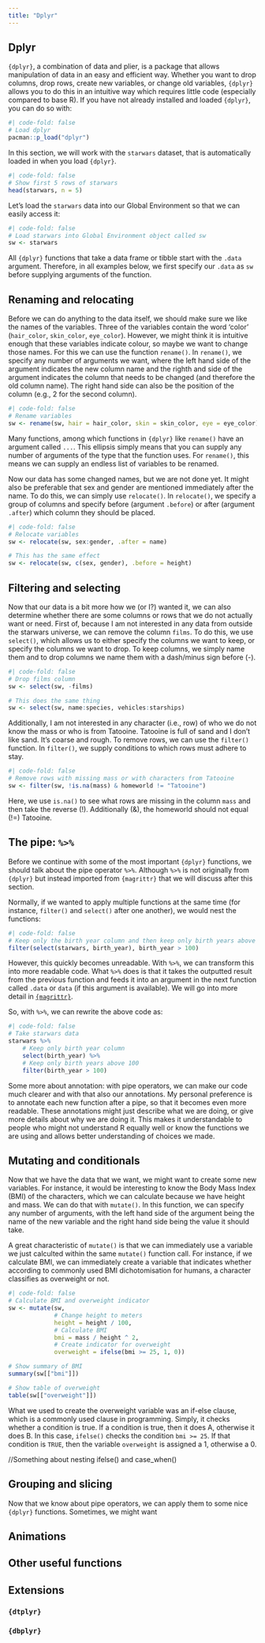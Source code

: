 ```yaml
---
title: "Dplyr"
---
```


## Dplyr
`{dplyr}`, a combination of data and plier, is a package that allows manipulation of data in an easy and efficient way. Whether you want to drop columns, drop rows, create new variables, or change old variables, `{dplyr}` allows you to do this in an intuitive way which requires little code (especially compared to base R). If you have not already installed and loaded `{dplyr}`, you can do so with:

```r
#| code-fold: false
# Load dplyr
pacman::p_load("dplyr")
```

In this section, we will work with the `starwars` dataset, that is automatically loaded in when you load `{dplyr}`. 

```r
#| code-fold: false
# Show first 5 rows of starwars
head(starwars, n = 5)
```

Let's load the `starwars` data into our Global Environment so that we can easily access it:

```r
#| code-fold: false
# Load starwars into Global Environment object called sw
sw <- starwars
```

All `{dplyr}` functions that take a data frame or tibble start with the `.data` argument. Therefore, in all examples below, we first specify our `.data` as `sw` before supplying arguments of the function.

## Renaming and relocating
Before we can do anything to the data itself, we should make sure we like the names of the variables. Three of the variables contain the word 'color' (`hair_color`, `skin_color`, `eye_color`). However, we might think it is intuitive enough that these variables indicate colour, so maybe we want to change those names. For this we can use the function `rename()`. In `rename()`, we specify any number of arguments we want, where the left hand side of the argument indicates the new column name and the righth and side of the argument indicates the column that needs to be changed (and therefore the old column name). The right hand side can also be the position of the column (e.g., 2 for the second column).

```r
#| code-fold: false
# Rename variables
sw <- rename(sw, hair = hair_color, skin = skin_color, eye = eye_color)

```

:::{.callout-tip appearance="simple"}
Many functions, among which functions in `{dplyr}` like `rename()` have an argument called `...`. This ellipsis simply means that you can supply any number of arguments of the type that the function uses. For `rename()`, this means we can supply an endless list of variables to be renamed.
:::

Now our data has some changed names, but we are not done yet. It might also be preferable that sex and gender are mentioned immediately after the name. To do this, we can simply use `relocate()`. In `relocate()`, we specify a group of columns and specify before (argument `.before`) or after (argument `.after`) which column they should be placed.

```r
#| code-fold: false
# Relocate variables
sw <- relocate(sw, sex:gender, .after = name)

# This has the same effect
sw <- relocate(sw, c(sex, gender), .before = height)

```

## Filtering and selecting
Now that our data is a bit more how we (or I?) wanted it, we can also determine whether there are some columns or rows that we do not actually want or need. First of, because I am not interested in any data from outside the starwars universe, we can remove the column `films`. To do this, we use `select()`, which allows us to either specify the columns we want to keep, or specify the columns we want to drop. To keep columns, we simply name them and to drop columns we name them with a dash/minus sign before (-).

```r
#| code-fold: false
# Drop films column
sw <- select(sw, -films)

# This does the same thing
sw <- select(sw, name:species, vehicles:starships)
```

Additionally, I am not interested in any character (i.e., row) of who we do not know the mass or who is from Tatooine. Tatooine is full of sand and I don't like sand. It's coarse and rough. To remove rows, we can use the `filter()` function. In `filter()`, we supply conditions to which rows must adhere to stay. 

```r
#| code-fold: false
# Remove rows with missing mass or with characters from Tatooine
sw <- filter(sw, !is.na(mass) & homeworld != "Tatooine")

```

Here, we use `is.na()` to see what rows are missing in the column `mass` and then take the reverse (!). Additionally (&), the homeworld should not equal (!=) Tatooine.

## The pipe: `%>%`
Before we continue with some of the most important `{dplyr}` functions, we should talk about the pipe operator `%>%`. Although `%>%` is not originally from `{dplyr}` but instead imported from `{magrittr}` that we will discuss after this section.

Normally, if we wanted to apply multiple functions at the same time (for instance, `filter()` and `select()` after one another), we would nest the functions:

```r
#| code-fold: false
# Keep only the birth year column and then keep only birth years above 100
filter(select(starwars, birth_year), birth_year > 100)
```

However, this quickly becomes unreadable. With `%>%`, we can transform this into more readable code. What `%>%` does is that it takes the outputted result from the previous function and feeds it into an argument in the next function called `.data` or `data` (if this argument is available). We will go into more detail in [`{magrittr}`](magrittr.qmd).

So, with `%>%`, we can rewrite the above code as:

```r
#| code-fold: false
# Take starwars data
starwars %>%
    # Keep only birth year column
    select(birth_year) %>%
    # Keep only birth years above 100
    filter(birth_year > 100)
```

:::{.callout-tip appearance="simple"}
Some more about annotation: with pipe operators, we can make our code much clearer and with that also our annotations. My personal preference is to annotate each new function after a pipe, so that it becomes even more readable. These annotations might just describe what we are doing, or give more details about why we are doing it. This makes it understandable to people who might not understand R equally well or know the functions we are using and allows better understanding of choices we made.
:::

## Mutating and conditionals
Now that we have the data that we want, we might want to create some new variables. For instance, it would be interesting to know the Body Mass Index (BMI) of the characters, which we can calculate because we have height and mass. We can do that with `mutate()`. In this function, we can specify any number of arguments, with the left hand side of the argument being the name of the new variable and the right hand side being the value it should take.

A great characteristic of `mutate()` is that we can immediately use a variable we just calculted within the same `mutate()` function call. For instance, if we calculate BMI, we can immediately create a variable that indicates whether according to commonly used BMI dichotomisation for humans, a character classifies as overweight or not.

```r
#| code-fold: false
# Calculate BMI and overweight indicator
sw <- mutate(sw, 
             # Change height to meters
             height = height / 100,
             # Calculate BMI
             bmi = mass / height ^ 2,
             # Create indicator for overweight
             overweight = ifelse(bmi >= 25, 1, 0))

# Show summary of BMI
summary(sw[["bmi"]])

# Show table of overweight
table(sw[["overweight"]])
```

What we used to create the overweight variable was an if-else clause, which is a commonly used clause in programming. Simply, it checks whether a condition is true. If a condition is true, then it does A, otherwise it does B. In this case, `ifelse()` checks the condition `bmi >= 25`. If that condition is `TRUE`, then the variable `overweight` is assigned a 1, otherwise a 0.

//Something about nesting ifelse() and case_when()

## Grouping and slicing
Now that we know about pipe operators, we can apply them to some nice `{dplyr}` functions. Sometimes, we might want 


## Animations

## Other useful functions

## Extensions
### `{dtplyr}`


### `{dbplyr}`